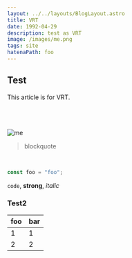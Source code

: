 ```yaml
---
layout: ../../layouts/BlogLayout.astro
title: VRT
date: 1992-04-29
description: test as VRT
image: /images/me.png
tags: site
hatenaPath: foo
---
```



## Test

This article is for VRT.

<OG url="https://hiroppy.me" />

<br />
<br />
<br />

<img src="/images/me.png" class="w-10" alt="me" />

<br />

> blockquote

<br />

```ts
const foo = "foo";
```

`code`, **strong**, _italic_

### Test2

| foo | bar |
| --- | --- |
| 1   | 1   |
| 2   | 2   |

